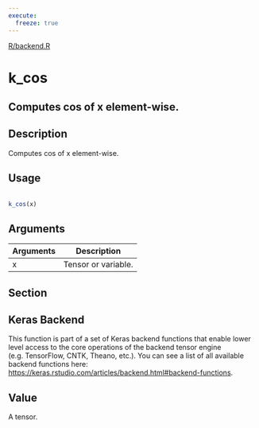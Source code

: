 ```yaml
---
execute:
  freeze: true
---
```


[R/backend.R](https://github.com/rstudio/keras//blob/main/R/backend.R#L606) 

# k_cos

## Computes cos of x element-wise.

## Description
 Computes cos of x element-wise. 


## Usage
```r
 
k_cos(x) 
```

## Arguments
|Arguments|Description|
|---|---|
| x | Tensor or variable. |


## Section

## Keras Backend

   This function is part of a set of Keras backend functions that enable lower level access to the core operations of the backend tensor engine (e.g. TensorFlow, CNTK, Theano, etc.).  You can see a list of all available backend functions here: [https://keras.rstudio.com/articles/backend.html#backend-functions](https://keras.rstudio.com/articles/backend.html#backend-functions). 

## Value
 A tensor. 




